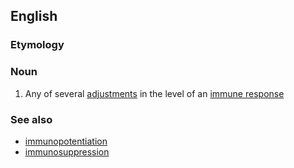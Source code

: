 ==English==

===Etymology===
{{prefix|immuno|modulation}}

===Noun===
{{en-noun|-}}

# Any of several [[adjustment]]s in the level of an [[immune response]]

===See also===
*[[immunopotentiation]]
*[[immunosuppression]]